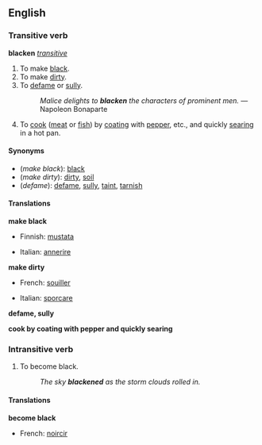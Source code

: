 ==English==
===Transitive verb===
{{en-infl-reg-consonant|blacken||}}

'''blacken''' ''[[transitive]]''

#To make [[black]].
#To make [[dirty]].
#To [[defame]] or [[sully]].
#:''Malice delights to '''blacken''' the characters of prominent men.'' &mdash; Napoleon Bonaparte
#To [[cook]] ([[meat]] or [[fish]]) by [[coat]]ing with [[pepper]], etc., and quickly [[sear]]ing in a hot pan.

====Synonyms====

*(''make black''): [[black]]
*(''make dirty''): [[dirty]], [[soil]]
*(''defame''): [[defame]], [[sully]], [[taint]], [[tarnish]]

====Translations====

'''make black'''
{{top}}
*Finnish: [[mustata]]
{{mid}}
*Italian: [[annerire]]
{{bottom}}

'''make dirty'''
{{top}}
*French: [[souiller]]
{{mid}}
*Italian: [[sporcare]]
{{bottom}}

'''defame, sully'''
{{top}}
{{mid}}
{{bottom}}

'''cook by coating with pepper and quickly searing'''
{{top}}
{{mid}}
{{bottom}}

===Intransitive verb===
{{en-infl-reg-consonant|blacken||}}

#To become black.
#:''The sky '''blackened''' as the storm clouds rolled in.''

====Translations====

'''become black'''
{{top}}
*French: [[noircir]]
{{mid}}
{{bottom}}